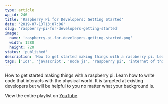```yaml
---
type: article
wp_id: 246
title: 'Raspberry Pi for Developers: Getting Started'
date: '2019-07-13T13:07:06'
slug: 'raspberry-pi-for-developers-getting-started'
image: 
  name: 'raspberry-pi-for-developers-getting-started.png'
  width: 1280
  height: 720
status: 'published'
description: 'How to get started making things with a raspberry pi. Learn how to write code that interacts with the physical world. It is targeted at existing developers but will be helpful to you no matter what your background is.'
tags: ['IoT', 'javascript', 'node js', 'raspberry pi', 'internet of things']
---
```


How to get started making things with a raspberry pi. Learn how to write code that interacts with the physical world. It is targeted at existing developers but will be helpful to you no matter what your background is.

View the entire playlist on [YouTube](https://www.youtube.com/playlist?list=PL0X6fGhFFNTfW6RL46Rtd0VSqVtj-yBSd).